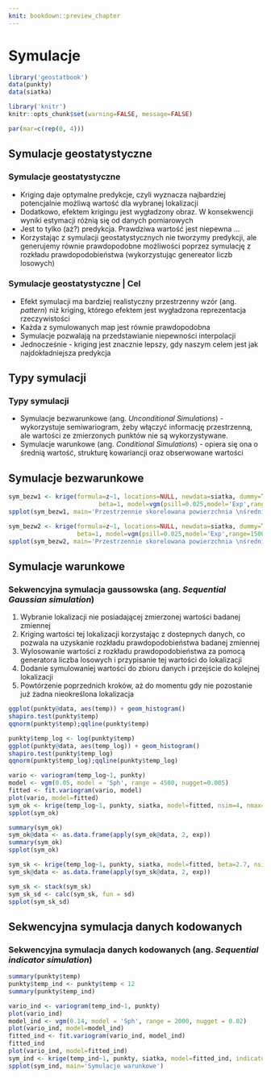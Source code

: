 ```yaml
---
knit: bookdown::preview_chapter
---
```


# Symulacje {#symulacje}

```r
library('geostatbook')
data(punkty)
data(siatka)
```

```r
library('knitr')
knitr::opts_chunk$set(warning=FALSE, message=FALSE)
```

```r
par(mar=c(rep(0, 4)))
```

<!--
## Symulacje przestrzenne 1:
 sekwencyjna symulacja i ko symulacja gaussowska,
  sekwencyjna symulacja danych kodowanych, 
  przetwarzanie (postprocesing) wyników symulacji
-->  

## Symulacje geostatystyczne
### Symulacje geostatystyczne
- Kriging daje optymalne predykcje, czyli wyznacza najbardziej potencjalnie możliwą wartość dla wybranej lokalizacji
- Dodatkowo, efektem krigingu jest wygładzony obraz. W konsekwencji wyniki estymacji różnią się od danych pomiarowych
- Jest to tylko (aż?) predykcja. Prawdziwa wartość jest niepewna ...
- Korzystając z symulacji geostatystycznych nie tworzymy predykcji, ale generujemy równie prawdopodobne możliwości poprzez symulację z rozkładu prawdopodobieństwa (wykorzystując genereator liczb losowych)

### Symulacje geostatystyczne | Cel

- Efekt symulacji ma bardziej realistyczny przestrzenny wzór (ang. *pattern*) niż kriging, którego efektem jest wygładzona reprezentacja rzeczywistości
- Każda z symulowanych map jest równie prawdopodobna
- Symulacje pozwalają na przedstawianie niepewności interpolacji
- Jednocześnie - kriging jest znacznie lepszy, gdy naszym celem jest jak najdokładniejsza predykcja

## Typy symulacji
### Typy symulacji
- Symulacje bezwarunkowe (ang. *Unconditional Simulations*) - wykorzystuje semiwariogram, żeby włączyć informację przestrzenną, ale wartości ze zmierzonych punktów nie są wykorzystywane. 
- Symulacje warunkowe (ang. *Conditional Simulations*) - opiera się ona o średnią wartość, strukturę kowariancji oraz obserwowane wartości

## Symulacje bezwarunkowe

<!--http://santiago.begueria.es/2010/10/generating-spatially-correlated-random-fields-with-r/-->

```r
sym_bezw1 <- krige(formula=z~1, locations=NULL, newdata=siatka, dummy=TRUE,
                         beta=1, model=vgm(psill=0.025,model='Exp',range=100), nsim=4, nmax=30)
spplot(sym_bezw1, main='Przestrzennie skorelowana powierzchnia \nśrednia=1, sill=0.025, zasięg=100, model wykładniczy')
```

```r
sym_bezw2 <- krige(formula=z~1, locations=NULL, newdata=siatka, dummy=TRUE, 
                   beta=1, model=vgm(psill=0.025,model='Exp',range=1500), nsim=4, nmax=30)
spplot(sym_bezw2, main='Przestrzennie skorelowana powierzchnia \nśrednia=1, sill=0.025, zasięg=1500, model wykładniczy')
```

<!--
sym_bezw_model3 <- gstat(formula=~1+X+Y, locations=~X+Y, dummy=T, beta=c(1,0,0.005), model=vgm(psill=0.025,model='Exp',range=1500), nmax=20)
sym_bezw3 <- predict(sym_bezw_model3, newdata=siatka, nsim=4)
spplot(sym_bezw3, main="Przestrzennie skorelowana powierzchnia \nśrednia=1, sill=0.025, zasięg=1500, model wykładniczy \ntrend na osi y = 0.005")

sym_bezw_model4 <- gstat(formula=~1+X+Y, locations=~X+Y, dummy=T, beta=c(1,0.02,0.005), model=vgm(psill=0.025,model='Exp',range=1500), nmax=20)
sym_bezw4 <- predict(sym_bezw_model4, newdata=siatka, nsim=4)
spplot(sym_bezw4, main="Przestrzennie skorelowana powierzchnia \nśrednia=1, sill=0.025, zasięg=500, model wykładniczy \ntrend na osi x = 0.02, trend na osi y = 0.005")
-->

## Symulacje warunkowe

### Sekwencyjna symulacja gaussowska (ang. *Sequential Gaussian simulation*)
1. Wybranie lokalizacji nie posiadającej zmierzonej wartości badanej zmiennej
2. Kriging wartości tej lokalizacji korzystając z dostepnych danych, co pozwala na uzyskanie rozkładu prawdopodobieństwa badanej zmiennej
3. Wylosowanie wartości z rozkładu prawdopodobieństwa za pomocą generatora liczba losowych i przypisanie tej wartości do lokalizacji
4. Dodanie symulowaniej wartości do zbioru danych i przejście do kolejnej lokalizacji
5. Powtórzenie poprzednich kroków, aż do momentu gdy nie pozostanie już żadna nieokreślona lokalizacja

```r
ggplot(punkty@data, aes(temp)) + geom_histogram()
shapiro.test(punkty$temp)
qqnorm(punkty$temp);qqline(punkty$temp)
```

```r
punkty$temp_log <- log(punkty$temp)
ggplot(punkty@data, aes(temp_log)) + geom_histogram()
shapiro.test(punkty$temp_log)
qqnorm(punkty$temp_log);qqline(punkty$temp_log)
```

```r
vario <- variogram(temp_log~1, punkty)
model <- vgm(0.05, model = 'Sph', range = 4500, nugget=0.005)
fitted <- fit.variogram(vario, model)
plot(vario, model=fitted)
sym_ok <- krige(temp_log~1, punkty, siatka, model=fitted, nsim=4, nmax=30)
spplot(sym_ok)
```

```r
summary(sym_ok)
sym_ok@data <- as.data.frame(apply(sym_ok@data, 2, exp))
summary(sym_ok)
spplot(sym_ok)
```

```r
sym_sk <- krige(temp_log~1, punkty, siatka, model=fitted, beta=2.7, nsim=100, nmax=30)
sym_sk@data <- as.data.frame(apply(sym_sk@data, 2, exp))

sym_sk <- stack(sym_sk)
sym_sk_sd <- calc(sym_sk, fun = sd)
spplot(sym_sk_sd)
```

## Sekwencyjna symulacja danych kodowanych
### Sekwencyjna symulacja danych kodowanych (ang. *Sequential indicator simulation*)

```r
summary(punkty$temp) 
punkty$temp_ind <- punkty$temp < 12
summary(punkty$temp_ind) 
```

```r
vario_ind <- variogram(temp_ind~1, punkty)         
plot(vario_ind)
model_ind <- vgm(0.14, model = 'Sph', range = 2000, nugget = 0.02)
plot(vario_ind, model=model_ind)
fitted_ind <- fit.variogram(vario_ind, model_ind)
fitted_ind
plot(vario_ind, model=fitted_ind)
sym_ind <- krige(temp_ind~1, punkty, siatka, model=fitted_ind, indicators=TRUE, nsim=4, nmax=30)
spplot(sym_ind, main='Symulacje warunkowe')
```

<!--
łączenie sis - wiele symulacji
-->
